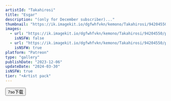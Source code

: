 ```yaml
---
artistId: "Takahirosi"
title: "Esgar"
description: "(only for December subscriber)..."
thumbnail: "https://ik.imagekit.io/dgfwhfvkn/kemono/Takahirosi/94204550/p19_1_ori_1__S-6QeRrT.avif?updatedAt=1737607403365"
images:
  - url: "https://ik.imagekit.io/dgfwhfvkn/kemono/Takahirosi/94204550/p19_1_ori_1__S-6QeRrT.avif?updatedAt=1737607403365"
    isNSFW: false
  - url: "https://ik.imagekit.io/dgfwhfvkn/kemono/Takahirosi/94204550/p19_1_ori_10_o07gnCNd_.avif?updatedAt=1737607403401"
    isNSFW: true
platform: "Patreon"
type: "gallery"
publishDate: "2023-12-06"
updateDate: "2024-03-30"
isNSFW: true
tier: "+Artist pack"
---
```



<Button
      isExternal
      isBlock
      variant="flat"
      color="foreground"
      as={Link}
      href="https://pan.7so.top/f/LZYLFQ/_1_ESGAR.7z"
    >
      7so下载
    </Button>